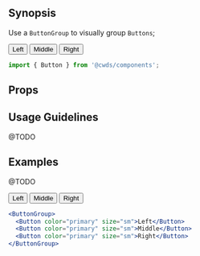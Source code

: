 
## Synopsis

Use a `ButtonGroup` to visually group `Buttons`;

<DemoCard>
  <ButtonGroup>
    <Button>Left</Button>
    <Button>Middle</Button>
    <Button>Right</Button>
  </ButtonGroup>
</DemoCard>

```jsx
import { Button } from '@cwds/components';
```

## Props

<PropTable docgen={Docgen.ButtonGroup} />

## Usage Guidelines

@TODO

## Examples

@TODO

<ButtonGroup className="mb-3">
  <Button color="primary" size="sm">Left</Button>
  <Button color="primary" size="sm">Middle</Button>
  <Button color="primary" size="sm">Right</Button>
</ButtonGroup>

```jsx
<ButtonGroup>
  <Button color="primary" size="sm">Left</Button>
  <Button color="primary" size="sm">Middle</Button>
  <Button color="primary" size="sm">Right</Button>
</ButtonGroup>
```
